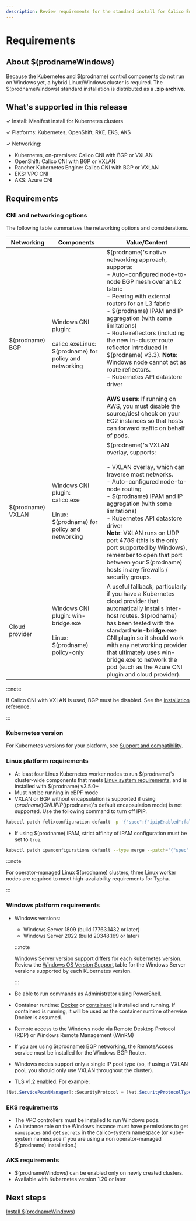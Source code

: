 ```yaml
---
description: Review requirements for the standard install for Calico Enterprise for Windows.
---
```


# Requirements

## About $(prodnameWindows)

Because the Kubernetes and $(prodname) control components do not run on Windows yet, a hybrid Linux/Windows cluster is required. The $(prodnameWindows) standard installation is distributed as a **.zip archive**.

## What's supported in this release

✓ Install: Manifest install for Kubernetes clusters

✓ Platforms: Kubernetes, OpenShift, RKE, EKS, AKS

✓ Networking:

- Kubernetes, on-premises: Calico CNI with BGP or VXLAN
- OpenShift: Calico CNI with BGP or VXLAN
- Rancher Kubernetes Engine: Calico CNI with BGP or VXLAN
- EKS: VPC CNI
- AKS: Azure CNI

## Requirements

### CNI and networking options

The following table summarizes the networking options and considerations.

| Networking         | Components                                                                                  | **Value/Content**                                                                                                                                                                                                                                                                                                                                                                                                                                                                                                                                                                                            |
| ------------------ | ------------------------------------------------------------------------------------------- | ------------------------------------------------------------------------------------------------------------------------------------------------------------------------------------------------------------------------------------------------------------------------------------------------------------------------------------------------------------------------------------------------------------------------------------------------------------------------------------------------------------------------------------------------------------------------------------------------------------ |
| $(prodname) BGP   | Windows CNI plugin:<br /><br />calico.exeLinux: $(prodname) for policy and networking      | $(prodname)'s native networking approach, supports:<br/>- Auto-configured node-to-node BGP mesh over an L2 fabric<br/>- Peering with external routers for an L3 fabric<br/>- $(prodname) IPAM and IP aggregation (with some limitations)<br/>- Route reflectors (including the new in-cluster route reflector introduced in $(prodname) v3.3). **Note**: Windows node cannot act as route reflectors.<br/>- Kubernetes API datastore driver<br/><br />**AWS users**: If running on AWS, you must disable the source/dest check on your EC2 instances so that hosts can forward traffic on behalf of pods. |
| $(prodname) VXLAN | Windows CNI plugin:<br/>calico.exe<br /><br />Linux: $(prodname) for policy and networking | $(prodname)'s VXLAN overlay, supports:<br/><br />- VXLAN overlay, which can traverse most networks.<br/>- Auto-configured node-to-node routing<br/>- $(prodname) IPAM and IP aggregation (with some limitations)<br/>- Kubernetes API datastore driver<br/>**Note**: VXLAN runs on UDP port 4789 (this is the only port supported by Windows), remember to open that port between your $(prodname) hosts in any firewalls / security groups.                                                                                                                                                              |
| Cloud provider     | Windows CNI plugin: win-bridge.exe<br /><br />Linux: $(prodname) policy-only               | A useful fallback, particularly if you have a Kubernetes cloud provider that automatically installs inter-host routes. $(prodname) has been tested with the standard **win-bridge.exe** CNI plugin so it should work with any networking provider that ultimately uses win-bridge.exe to network the pod (such as the Azure CNI plugin and cloud provider).                                                                                                                                                                                                                                                 |

:::note

If Calico CNI with VXLAN is used, BGP must be disabled. See the [installation reference](../../../../reference/installation/api.mdx#operator.tigera.io/v1.BGPOption).

:::

### Kubernetes version

For Kubernetes versions for your platform, see [Support and compatibility](../../../compatibility.mdx).

### Linux platform requirements

- At least four Linux Kubernetes worker nodes to run $(prodname)'s cluster-wide components that meets [Linux system requirements](../../requirements.mdx), and is installed with $(prodname) v3.5.0+
- Must not be running in eBPF mode
- VXLAN or BGP without encapsulation is supported if using $(prodname) CNI. IPIP ($(prodname)'s default encapsulation mode) is not supported. Use the following command to turn off IPIP.

```bash
kubectl patch felixconfiguration default -p '{"spec":{"ipipEnabled":false}}'
```

- If using $(prodname) IPAM, strict affinity of IPAM configuration must be set to `true`.

```bash
kubectl patch ipamconfigurations default --type merge --patch='{"spec": {"strictAffinity": true}}'
```

:::note

For operator-managed Linux $(prodname) clusters, three Linux worker nodes are required to meet high-availability requirements for Typha.

:::

### Windows platform requirements

- Windows versions:

  - Windows Server 1809 (build 17763.1432 or later)
  - Windows Server 2022 (build 20348.169 or later)

  :::note

  Windows Server version support differs for each Kubernetes version. Review the [Windows OS Version Support](https://kubernetes.io/docs/setup/production-environment/windows/intro-windows-in-kubernetes/#windows-os-version-support) table for the Windows Server versions supported by each Kubernetes version.

  :::

- Be able to run commands as Administrator using PowerShell.
- Container runtime: [Docker](https://docs.microsoft.com/en-us/virtualization/windowscontainers/quick-start/set-up-environment?tabs=Windows-Server) or [containerd](https://kubernetes.io/docs/setup/production-environment/container-runtimes/#containerd) is installed and running. If containerd is running, it will be used as the container runtime otherwise Docker is assumed.
- Remote access to the Windows node via Remote Desktop Protocol (RDP) or Windows Remote Management (WinRM)
- If you are using $(prodname) BGP networking, the RemoteAccess service must be installed for the Windows BGP Router.
- Windows nodes support only a single IP pool type (so, if using a VXLAN pool, you should only use VXLAN throughout the cluster).
- TLS v1.2 enabled. For example:

```powershell
[Net.ServicePointManager]::SecurityProtocol = [Net.SecurityProtocolType]::Tls12
```

### EKS requirements

- The VPC controllers must be installed to run Windows pods.
- An instance role on the Windows instance must have permissions to get `namespaces` and get `secrets` in the calico-system namespace (or kube-system namespace if you are using a non operator-managed $(prodname) installation.)

### AKS requirements

- $(prodnameWindows) can be enabled only on newly created clusters.
- Available with Kubernetes version 1.20 or later

## Next steps

[Install $(prodnameWindows)](standard.mdx)
